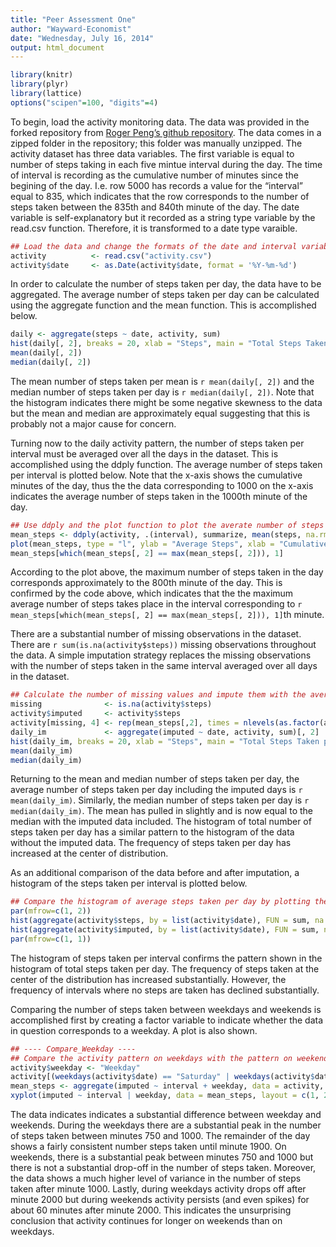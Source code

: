 ```yaml
---
title: "Peer Assessment One"
author: "Wayward-Economist"
date: "Wednesday, July 16, 2014"
output: html_document
---
```


<!---
The following code chunk loads the required libraries and loads the R script "Peer_Assessment_One_Script.R" into a code chunk format for this R markdown file. Note that the options that are employed in order to supress the warnings that would otherwise be printed to the output document.
-->

```r
library(knitr)
library(plyr)
library(lattice)
options("scipen"=100, "digits"=4)
```

To begin, load the activity monitoring data. The data was provided in the forked repository from [Roger Peng's github repository](https://github.com/rdpeng/RepData_PeerAssessment1). The data comes in a zipped folder in the repository; this folder was manually unzipped. The activity dataset has three data variables. The first variable is equal to number of steps taking in each five mintue interval during the day. The time of interval is recording as the cumulative number of minutes since the begining of the day. I.e. row 5000 has records a value for the "interval" equal to 835, which indicates that the row corresponds to the number of steps taken between the 835th and 840th minute of the day. The date variable is self-explanatory but it recorded as a string type variable by the read.csv function. Therefore, it is transformed to a date type varaible.

```r
## Load the data and change the formats of the date and interval variables.
activity          <- read.csv("activity.csv")
activity$date     <- as.Date(activity$date, format = '%Y-%m-%d')
```

In order to calculate the number of steps taken per day, the data have to be aggregated. The average number of steps taken per day can be calculated using the aggregate function and the mean function. This is accomplished below.

```r
daily <- aggregate(steps ~ date, activity, sum)
hist(daily[, 2], breaks = 20, xlab = "Steps", main = "Total Steps Taken per Day", col = "aliceblue")
mean(daily[, 2])
median(daily[, 2])
```

The mean number of steps taken per mean is `r mean(daily[, 2])` and the median number of steps taken per day is `r median(daily[, 2])`. Note that the histogram indicates there might be some negative skewness to the data but the mean and median are approximately equal suggesting that this is probably not a major cause for concern.

Turning now to the daily activity pattern, the number of steps taken per interval must be averaged over all the days in the dataset. This is accomplished using the ddply function. The average number of steps taken per interval is plotted below. Note that the x-axis shows the cumulative minutes of the day, thus the the data corresponding to 1000 on the x-axis indicates the average number of steps taken in the 1000th minute of the day.

```r
## Use ddply and the plot function to plot the averate number of steps taken per minute.
mean_steps <- ddply(activity, .(interval), summarize, mean(steps, na.rm = TRUE))
plot(mean_steps, type = "l", ylab = "Average Steps", xlab = "Cumulative Minute", lwd = 2, col = "darkred")
mean_steps[which(mean_steps[, 2] == max(mean_steps[, 2])), 1]
```

According to the plot above, the maximum number of steps taken in the day corresponds approximately to the 800th minute of the day. This is confirmed by the code above, which indicates that the the maximum average number of steps takes place in the interval corresponding to `r mean_steps[which(mean_steps[, 2] == max(mean_steps[, 2])), 1]`th minute.

There are a substantial number of missing observations in the dataset. There are `r sum(is.na(activity$steps))` missing observations throughout the data. A simple imputation strategy replaces the missing observations with the number of steps taken in the same interval averaged over all days in the dataset.  

```r
## Calculate the number of missing values and impute them with the average for the corresponding interval.
missing              <- is.na(activity$steps)
activity$imputed     <- activity$steps
activity[missing, 4] <- rep(mean_steps[,2], times = nlevels(as.factor(activity$date)))[missing]
daily_im             <- aggregate(imputed ~ date, activity, sum)[, 2]
hist(daily_im, breaks = 20, xlab = "Steps", main = "Total Steps Taken per Day", col = "aliceblue")
mean(daily_im)
median(daily_im)
```

Returning to the mean and median number of steps taken per day, the average number of steps taken per day including the imputed days is `r mean(daily_im)`. Similarly, the median number of steps taken per day is `r median(daily_im)`. The mean has pulled in slightly and is now equal to the median with the imputed data included. The histogram of total number of steps taken per day has a similar pattern to the histogram of the data without the imputed data. The frequency of steps taken per day has increased at the center of distribution. 

As an additional comparison of the data before and after imputation, a histogram of the steps taken per interval is plotted below.

```r
## Compare the histogram of average steps taken per day by plotting the two histograms next to each other.
par(mfrow=c(1, 2))
hist(aggregate(activity$steps, by = list(activity$date), FUN = sum, na.rm = TRUE)[, 2], breaks = 20, xlab = "Steps", main = "Steps Taken per Interval", col = "aliceblue")
hist(aggregate(activity$imputed, by = list(activity$date), FUN = sum, na.rm = TRUE)[, 2], breaks = 20, xlab = "Steps", main = "Imputed Steps Taken per Interval", col = "aliceblue")
par(mfrow=c(1, 1))

```

The histogram of steps taken per interval confirms the pattern shown in the histogram of total steps taken per day. The frequency of steps taken at the center of the distribution has increased substantially. However, the frequency of intervals where no steps are taken has declined substantially. 

Comparing the number of steps taken between weekdays and weekends is accomplished first by creating a factor variable to indicate whether the data in question corresponds to a weekday. A plot is also shown.

```r
## ---- Compare_Weekday ----
## Compare the activity pattern on weekdays with the pattern on weekends.
activity$weekday <- "Weekday"
activity[(weekdays(activity$date) == "Saturday" | weekdays(activity$date) == "Sunday"), 5] <- "Weekend"
mean_steps <- aggregate(imputed ~ interval + weekday, data = activity, mean)
xyplot(imputed ~ interval | weekday, data = mean_steps, layout = c(1, 2), type = "l", lwd = 2, col = "darkred")
```

The data indicates indicates a substantial difference between weekday and weekends. During the weekdays there are a substantial peak in the number of steps taken between minutes 750 and 1000. The remainder of the day shows a fairly consistent number steps taken until minute 1900. On weekends, there is a substantial peak between minutes 750 and 1000 but there is not a substantial drop-off in the number of steps taken. Moreover, the data shows a much higher level of variance in the number of steps taken after minute 1000. Lastly, during weekdays activity drops off after minute 2000 but during weekends activity persists (and even spikes) for about 60 minutes after minute 2000. This indicates the unsurprising conclusion that activity continues for longer on weekends than on weekdays.